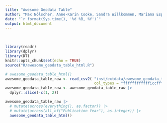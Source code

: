 ```yaml
---
title: "Awesome Geodata Table"
author: "Max Nölscher, Anne-Karin Cooke, Sandra Willkommen, Mariana Espina-Gomez"
date: "`r format(Sys.time(), '%d %B, %Y')`"
output: html_document
---
```


<br>

```r
library(readr)
library(dplyr)
library(DT)
knitr::opts_chunk$set(echo = TRUE)
source("R/awesome_geodata_table_html.R")
```

```r
# awesome_geodata_table_html()
awesome_geodata_table_raw <- read_csv2( "inst/extdata/awesome_geodata_table.csv",
                                        col_types = "fffffffffffficcffffffff")
awesome_geodata_table_raw <- awesome_geodata_table_raw |>
  dplyr::slice(-c(1, 2))
```

```r
awesome_geodata_table_raw |> 
  # mutate(across(everything(), as.factor)) |>
  # mutate(across(all_of("Publication Year"), as.integer)) |>
  awesome_geodata_table_html()
```

